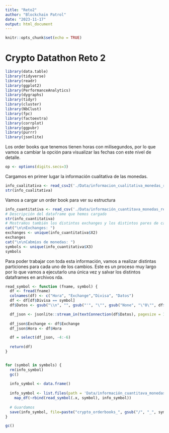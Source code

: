 ---
title: "Reto2"
author: "Blockchain Patrol"
date: "2023-11-17"
output: html_document
---

```{r setup, include=FALSE}
knitr::opts_chunk$set(echo = TRUE)
```

# Crypto Datathon Reto 2

```{r message= FALSE, warning=FALSE}

library(data.table)
library(tidyverse)
library(readr)
library(ggplot2)
library(PerformanceAnalytics)
library(dygraphs)
library(tidyr)
library(cluster)
library(NbClust)
library(fpc) 
library(factoextra)
library(corrplot)
library(ggpubr)
library(purrr)
library(jsonlite)

```

Los order books que tenemos tienen horas con milisegundos, por lo que vamos a cambiar la opción para visualizar las fechas con este nivel de detalle.

```{r message= FALSE, warning=FALSE}

op <- options(digits.secs=3)

```

Cargamos en primer lugar la información cualitativa de las monedas.

```{r message= FALSE, warning=FALSE}

info_cualitativa <- read_csv2('./Data/informacion_cualitativa_monedas_reto2.csv', show_col_types = FALSE)
str(info_cualitativa)

```

Vamos a cargar un order book para ver su estructura

```{r message= FALSE, warning=FALSE}

info_cuantitativa <- read_csv('./Data/información_cuantitava_monedas_reto2/crypto_orderbooks_chunk_0.csv', show_col_types = FALSE, col_names = F)
# Descripción del dataframe que hemos cargado
str(info_cuantitativa)
# Mostramos también los distintos exchanges y los distintos pares de cambios que tenemos
cat("\n\nExchanges: ")
exchanges <- unique(info_cuantitativa$X2)
exchanges
cat("\n\nCabmios de monedas: ")
symbols <- unique(info_cuantitativa$X3)
symbols


```

Para poder trabajar con toda esta información, vamos a realizar distintas particiones para cada uno de los cambios. Este es un proceso muy largo por lo que vamos a ejecutarlo una única vez y salvar los distintos dataframes en archivos rda.

```{r message= FALSE, warning=FALSE}

read_symbol <- function (fname, symbol) {
  df <- fread(fname)
  colnames(df) <- c("Hora", "Exchange","Divisa", "Datos")
  df <- df[df$Divisa == symbol]
  df$Datos <- gsub("\\n", "", gsub("'", "\"", gsub("None", "\"0\"", df$Datos)))

  df_json <- jsonlite::stream_in(textConnection(df$Datos), pagesize = 10000)
  
  df_json$Exchange <- df$Exchange
  df_json$Hora <- df$Hora

  df = select(df_json, -4:-6)
  
  return(df)
}


for (symbol in symbols) {
  rm(info_symbol)
  gc()
  
  info_symbol <- data.frame()
  
  info_symbol <- list.files(path = 'Data/información_cuantitava_monedas_reto2', pattern = "*.csv", full.names = TRUE, recursive = TRUE) %>%
    map_df(~rbind(read_symbol(.x, symbol), info_symbol))
  
  # Guardamos
  save(info_symbol, file=paste("crypto_orderbooks_", gsub("/", "_", symbol), ".Rda", sep = ""))
}

gc()

```

